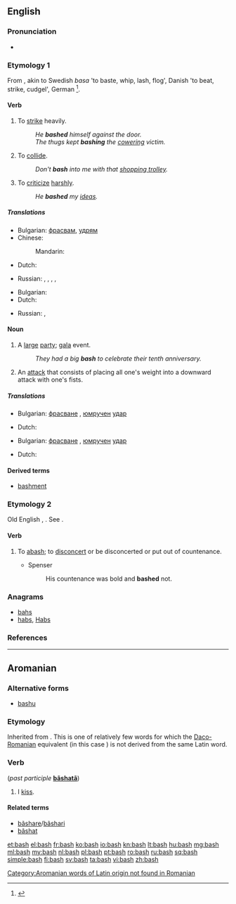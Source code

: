 ==English==

===Pronunciation===
* {{rhymes|æʃ}}

===Etymology 1===
From {{etyl|non|en}}, akin to Swedish ''basa'' 'to baste, whip, lash, flog', Danish {{term|baske||lang=da}} 'to beat, strike, cudgel', German {{term|patschen||to slap|lang=de}}<ref>{{R:ODS online|baske}}</ref>.

====Verb====
{{en-verb|bash|es}}

# To [[strike]] heavily.
#: ''He '''bashed''' himself against the door.''
#: ''The thugs kept '''bashing''' the [[cower]]ing victim.''
# To [[collide]].
#: ''Don't '''bash''' into me with that [[shopping trolley]].''
# To [[criticize]] [[harsh]]ly.
#: ''He '''bashed''' my [[idea]]s.''

=====Translations=====
{{trans-top|to strike}}
* Bulgarian: [[фрасвам]], [[удрям]]
* Chinese:
*: Mandarin: {{t+|cmn|揍|tr=zòu|sc=Hani}}
* Dutch: {{t|nl|neerslagen}}
{{trans-mid}}
* Russian: {{t+|ru|колотить|tr=kolotítʹ|sc=Cyrl}} {{impf}}, {{t+|ru|поколотить|tr=pokolotítʹ|sc=Cyrl}} {{pf.}}, {{t+|ru|бить|tr=bitʹ|sc=Cyrl}} {{impf}}, {{t+|ru|побить|tr=pobítʹ|sc=Cyrl}} {{pf.}}, {{t+|ru|избить|tr=izbítʹ|sc=Cyrl}} {{pf.}}
{{trans-bottom}}

{{trans-see|collide}}

{{trans-top|to criticize}}
* Bulgarian: {{t+|bg|критикувам}}
* Dutch: {{t|nl|kritiseren}}
{{trans-mid}}
* Russian: {{t+|ru|критиковать|tr=kritikovátʹ|sc=Cyrl}} {{impf}}, {{t+|ru|раскритиковать|tr=raskritikovátʹ|sc=Cyrl}} {{pf.}}
{{trans-bottom}}

====Noun====
{{en-noun|es}}

# A [[large]] [[party]]; [[gala]] event.
#: ''They had a big '''bash''' to celebrate their tenth anniversary.''
# An [[attack]] that consists of placing all one's weight into a downward attack with one's fists.

=====Translations=====
{{trans-top|gala}}
* Bulgarian: [[фрасване]] {{g|n}}, [[юмрук|юмручен]] [[удар]] {{g|m}}
{{trans-mid}}
* Dutch: {{t|nl|gala bal|n}}
{{trans-bottom}}

{{trans-top|an attack}}
* Bulgarian: [[фрасване]] {{g|n}}, [[юмрук|юмручен]] [[удар]] {{g|m}}
{{trans-mid}}
* Dutch: {{t|nl|neerslagen|n}}
{{trans-bottom}}

====Derived terms====
* [[bashment]]

===Etymology 2===
Old English {{term|baschen|lang=ang}}, {{term|baissen}}. See {{term|abash|lang=en}}.

====Verb====
{{en-verb|bashes|bashing|bashed}}

# {{context|obsolete|transitive|lang=en}} To [[abash]]; to [[disconcert]] or be disconcerted or put out of countenance.
#* Spenser
#*: His countenance was bold and '''bashed''' not.

{{Webster 1913}}

===Anagrams===
* [[bahs#English|bahs]]
* [[habs#English|habs]], [[Habs#English|Habs]]

===References===
<references/>

----

==Aromanian==

===Alternative forms===
* [[bashu]]

===Etymology===
Inherited from {{etyl|la|rup}} {{term/t|la|bāsiō||I [[kiss]]}}. This is one of relatively few words for which the [[Daco-Romanian]] equivalent (in this case {{term|săruta|lang=ro}}) is not derived from the same Latin word.

===Verb===
{{head|rup|verb}} (''past participle'' '''[[bãshatã]]''')

# I [[kiss]].

====Related terms====
* [[bãshare]]/[[bãshari]]
* [[bãshat]]

[[Category:Aromanian words of Latin origin not found in Romanian]]

[[et:bash]]
[[el:bash]]
[[fr:bash]]
[[ko:bash]]
[[io:bash]]
[[kn:bash]]
[[lt:bash]]
[[hu:bash]]
[[mg:bash]]
[[ml:bash]]
[[my:bash]]
[[nl:bash]]
[[pl:bash]]
[[pt:bash]]
[[ro:bash]]
[[ru:bash]]
[[sq:bash]]
[[simple:bash]]
[[fi:bash]]
[[sv:bash]]
[[ta:bash]]
[[vi:bash]]
[[zh:bash]]